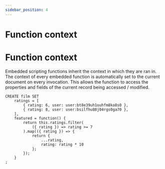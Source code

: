 ```yaml
---
sidebar_position: 4
---
```


# Function context

# Function context

Embedded scripting functions inherit the context in which they are ran in. The context of every embedded function is automatically set to the current document on every invocation. This allows the function to access the properties and fields of the current record being accessed / modified.

```surql
CREATE film SET
	ratings = [
		{ rating: 6, user: user:bt8e39uh1ouhfm8ko8s0 },
		{ rating: 8, user: user:bsilfhu88j04rgs0ga70 },
	],
	featured = function() {
		return this.ratings.filter(
			({ rating }) => rating >= 7
		).map(({ rating }) => {
			return {
				...rating,
				rating: rating * 10
			};
		});
	}
;
```
